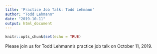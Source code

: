 ```yaml
---
title: 'Practice Job Talk: Todd Lehmann'
author: "Todd Lehmann"
date: "2019-10-11"
output: html_document
---
```


```r
knitr::opts_chunk$set(echo = TRUE)
```

Please join us for Todd Lehmann’s practice job talk on October 11, 2019.